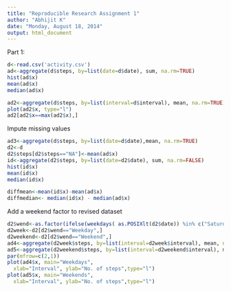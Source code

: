 ```yaml
---
title: "Reproducible Research Assignment 1"
author: "Abhijit K"
date: "Monday, August 18, 2014"
output: html_document
---
```


Part 1:

```r
d<-read.csv('activity.csv')
ad<-aggregate(d$steps, by=list(date=d$date), sum, na.rm=TRUE)
hist(ad$x)
mean(ad$x)
median(ad$x)

ad2<-aggregate(d$steps, by=list(interval=d$interval), mean, na.rm=TRUE)
plot(ad2$x, type="l")
ad2[ad2$x==max(ad2$x),]
```

Impute missing values
```r
ad3<-aggregate(d$steps, by=list(date=d$date),mean, na.rm=TRUE)
d2<-d
d2$steps[d2$steps=="NA"]<-mean(ad$x)
id<-aggregate(d2$steps, by=list(date=d2$date), sum, na.rm=FALSE)
hist(id$x)
mean(id$x)
median(id$x)

diffmean<-mean(id$x)-mean(ad$x)
diffmedian<- median(id$x) - median(ad$x)
```
Add a weekend factor to revised dataset

```r
d2$wend<-as.factor(ifelse(weekdays( as.POSIXlt(d2$date)) %in% c("Saturday","Sunday"), "Weekend", "Weekday")) 
d2week<-d2[d2$wend=="Weekday",]
d2weekend<-d2[d2$wend=="Weekend",]
ad4<-aggregate(d2week$steps, by=list(interval=d2week$interval), mean, na.rm=TRUE)
ad5<-aggregate(d2weekend$steps, by=list(interval=d2weekend$interval), mean, na.rm=TRUE)
par(mfrow=c(2,1))
plot(ad4$x, main="Weekdays", 
  xlab="Interval", ylab="No. of steps",type="l")
plot(ad5$x, main="Weekends", 
  xlab="Interval", ylab="No. of steps",type="l")

```
